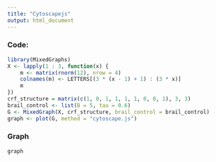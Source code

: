 ```yaml
---
title: "Cytoscapejs"
output: html_document
---
```


### Code:

```r
library(MixedGraphs)
X <- lapply(1 : 3, function(x) {
    m <- matrix(rnorm(12), nrow = 4)
    colnames(m) <- LETTERS[(3 * (x - 1) + 1) : (3 * x)]
    m
})
crf_structure = matrix(c(1, 0, 1, 1, 1, 1, 0, 0, 1), 3, 3)
brail_control <- list(B = 5, tau = 0.6)
G <- MixedGraph(X, crf_structure, brail_control = brail_control)
graph <- plot(G, method = "cytoscape.js")
```


### Graph
```r
graph
```
